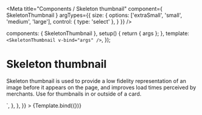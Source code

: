 
<Meta
  title="Components / Skeleton thumbnail"
  component={ SkeletonThumbnail }
  argTypes={{
    size: {
      options: ['extraSmall', 'small', 'medium', 'large'],
      control: { type: 'select' },
    }
  }}
/>

  components: { SkeletonThumbnail },
  setup() {
    return { args };
  },
  template: `
  <SkeletonThumbnail v-bind="args" />
  `,
});

# Skeleton thumbnail

Skeleton thumbnail is used to provide a low fidelity representation of an image before it appears on the page, and improves load times perceived by merchants. Use for thumbnails in or outside of a card.

<Canvas>
  <Story
    name="Skeleton thumbnail"
    args={{
      size: 'medium',
    }}
    parameters={{
      docs: {
        source: {
          code: dedent`
            <SkeletonThumbnail size="medium" />
          `,
        },
      },
    }}
  >
    {Template.bind({})}
  </Story>
</Canvas>

<ArgsTable story="Skeleton thumbnail"/>
